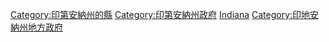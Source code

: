 [[Category:印第安納州的縣|Category:印第安納州的縣]]
[[Category:印第安納州政府|Category:印第安納州政府]]
[[Category:美國各州縣級政府|Indiana]]
[[Category:印地安納州地方政府|Category:印地安納州地方政府]]
